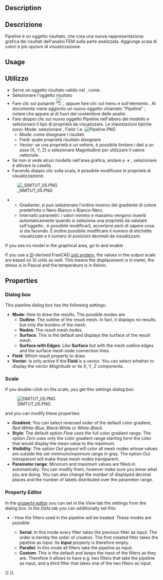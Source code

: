 <languages/>

{{Docnav/it
|[[FEM_PostApplyChanges/it|Apply changes to pipeline]]
|[[FEM_PostFilterWarp/it|Warp filter]]
|[[FEM_Workbench/it|FEM]]
|IconL=FEM_PostApplyChanges.svg
|IconR=FEM_PostFilterWarp.svg
|IconC=Workbench_FEM.svg
}}

<div class="mw-translate-fuzzy">
{{GuiCommand/it|Name=FEM PostPipelineFromResult|Name/it=Post Pipeline da risultato|MenuLocation= Risultati → Post Pipeline da risultato||Workbenches=[[FEM_Workbench/it|FEM]]|Version=0.17|Shortcut=|SeeAlso=[[FEM_tutorial/it|Tutorial FEM]]}}
</div>

==Description==

<div class="mw-translate-fuzzy">
== Descrizione ==
Pipeline è un oggetto risultato, che crea una nuova rappresentazione grafica dei risultati dell'analisi FEM sulla parte analizzata. Aggiunge scala di colori e più opzioni di visualizzazione.
</div>

==Usage==

<div class="mw-translate-fuzzy">
==Utilizzo==
* Serve un oggetto risultato valido nel {{KEY|[[Image: FEM_Analysis.png | 24px]] [[FEM_Analysis/it|contenitore Analisi]]}}, come {{KEY|CalculiX_static_results}}.
* Selezionare l'oggetto risultato
* Fare clic sul pulsante [[Image: FEM_PostPipelineFromResult.png|24px]], oppure fare clic sul menu {{KEY|Risultati}} e sull'elemento {{KEY|Post Pipeline from results}}. Al documento viene aggiunto un nuovo oggetto chiamato "Pipeline" ; notare che appare al di fuori del contenitore delle analisi.
* Fare doppio clic sul nuovo oggetto Pipeline nell'albero del modello e selezionare il tipo di proprietà da visualizzare. Le impostazioni tipiche sono: Mode: selezionare {{KEY|Superficie}}, Field: I.e. {{KEY|Von Mises stress}} [[File:Pipeline.PNG]]
** Mode: come disegnare i risultati
** Field: quale proprietà risultato disegnare
** Vector: se una proprietà è un vettore, è possibile limitare i dati a un asse (X, Y, Z) o selezionare Magnitudine per utilizzare il valore vettoriale.
* Se non si vede alcun modello nell'area grafica, andare a {{KEY|Modifica}} → {{KEY|Preferenze}}, selezionare {{KEY|Visualizazione}} e attivare la casella {{KEY|Abilita il colore di retroilluminazione}}
* Facendo doppio clic sulla scala, è possibile modificare le proprietà di visualizzazione.
[[File: SIMTUT 05.PNG]]
** Gradiente: si può selezionare l'ordine inverso del gradiente di colore predefinito o Nero-Bianco o Bianco-Nero.
** Intervallo parametri: i valori minimo e massimo vengono inseriti automaticamente quando si seleziona una proprietà da valutare sull'oggetto {{KEY|Pipeline}}; è possibile modificarli, accertarsi però di sapere cosa si sta facendo. È inoltre possibile modificare il numero di etichette visualizzate e il numero di posizioni decimali da visualizzare.
</div>

If you see no model in the graphical area, go to and enable {{MenuCommand|Edit → Preferences → Display → 3D View → Rendering → Backlight color}}.

If you use a [https://en.wikipedia.org/wiki/International_System_of_Units SI]-derived FreeCAD [[Preferences_Editor#Units|unit system]], the values in the output scale are based on SI units as well. This means the displacement is in meter, the stress is in Pascal and the temperature is in Kelvin.

==Properties==

===Dialog box===

This pipeline dialog box  has the following settings:
* '''Mode''': How to draw the results. The possible modes are
** '''Outline''': The outline of the result mesh. In fact, it displays no results but only the borders of the mesh.
** '''Nodes''': The result mesh nodes.
** '''Surface''': This is the default and displays the surface of the result mesh.
** '''Surface with Edges''': Like '''Surface''' but with the mesh outline edges and the surface mesh node connection lines.
* '''Field''': Which result property to draw.
* '''Vector''': Is only active if the '''Field''' is a vector. You can select whether to display the vector ''Magnitude'' or its X, Y, Z components.

===Scale===

If you double-click on the scale, you get this settings dialog box:

[[File:SIMTUT 05.PNG]]

and you can modify these properties:
* '''Gradient''': You can select reversed order of the default color gradient, ''Red-White-Blue'', ''Black-White'' or ''White-Black''.
* '''Style''': The default option ''Flow'' uses the full color gradient range. The option ''Zero'' uses only the color gradient range starting form the color that would display the mean value to the maximum.
* '''Visibility''': The option ''Out grayed'' will color all mesh nodes whose values are outside the set minimum/maximum range in gray. The option ''Out transparent'' will make these mesh nodes transparent.
* '''Parameter range''': Minimum and maximum values are filled-in automatically. You can modify them, however make sure you know what you are doing. You can also change the number of displayed decimal places and the number of labels distributed over the parameter range.

===Property Editor===

In the [[Property_editor|property editor]] you can set in the ''View'' tab the settings from the dialog box. In the ''Data'' tab you can additionally set this:
* {{PropertyData|Mode}}: How the filters used in the pipeline will be treated. These modes are possible:
** '''Serial''': In this mode every filter takes the previous filter as input. The order is hereby the order of creation. The first created filter takes the pipeline as input. Its '''Input''' property is therefore empty.
** '''Parallel''': In this mode all filters take the pipeline as input.
** '''Custom''': {{Version|0.20}} This is the default and keeps the input of the filters as they are. Therefore it allows to have e.g. two filters that take the pipeline as input, and a third filter that takes one of the two filters as input.


{{Docnav/it
|[[FEM_PostApplyChanges/it|Apply changes to pipeline]]
|[[FEM_PostFilterWarp/it|Warp filter]]
|[[FEM_Workbench/it|FEM]]
|IconL=FEM_PostApplyChanges.svg
|IconR=FEM_PostFilterWarp.svg
|IconC=Workbench_FEM.svg
}}

{{FEM Tools navi{{#translation:}}}}
{{Userdocnavi{{#translation:}}}}